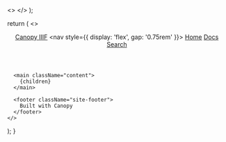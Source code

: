   <>
    <meta name="theme-color" content="#111" />
  </>
);

  return (
    <>
      <header className="site-header">
        <a href="/" className="brand">Canopy IIIF</a>
        <nav style={{ display: 'flex', gap: '0.75rem' }}>
          <a href="/">Home</a>
          <a href="/docs">Docs</a>
          <a href="/search">Search</a>
        </nav>
      </header>

      <main className="content">
        {children}
      </main>

      <footer className="site-footer">
        Built with Canopy
      </footer>
    </>

);
}
